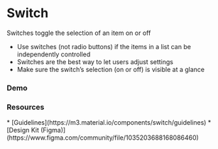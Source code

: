 

# Switch

<Unstyled>
  Switches toggle the selection of an item on or off

  * Use switches (not radio buttons) if the items in a list can be independently controlled
  * Switches are the best way to let users adjust settings
  * Make sure the switch’s selection (on or off) is visible at a glance
</Unstyled>

### Demo

<Unstyled>
  <div className="m3-panel m3-panel_elevated-1 my-4" style={{maxWidth: '360px'}}>
    <FieldSwitch label="Wi-Fi" className="mb-4" />
    <FieldSwitch label="Bluetooth" />
  </div>
</Unstyled>

### Resources

<Unstyled>
  * [Guidelines](https://m3.material.io/components/switch/guidelines)
  * [Design Kit (Figma)](https://www.figma.com/community/file/1035203688168086460)
</Unstyled>